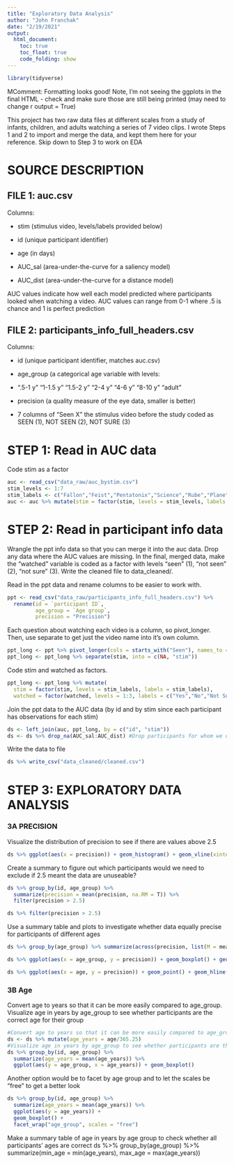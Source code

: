```yaml
---
title: "Exploratory Data Analysis"
author: "John Franchak"
date: "2/19/2021"
output: 
  html_document:
    toc: true
    toc_float: true
    code_folding: show
---
```


```r
library(tidyverse)

```
MComment: Formatting looks good! Note, I'm not seeing the ggplots in the final HTML - check and make sure those are still being printed (may need to change r output = True)

This project has two raw data files at different scales from a study of infants, children, and adults watching a series of 7 video clips. I wrote Steps 1 and 2 to import and merge the data, and kept them here for your reference. Skip down to Step 3 to work on EDA

# SOURCE DESCRIPTION

## FILE 1: auc.csv

Columns:

-   stim (stimulus video, levels/labels provided below)

-   id (unique participant identifier)

-   age (in days)

-   AUC_sal (area-under-the-curve for a saliency model)

-   AUC_dist (area-under-the-curve for a distance model)

AUC values indicate how well each model predicted where participants looked when watching a video. AUC values can range from 0-1 where .5 is chance and 1 is perfect prediction

## FILE 2: participants_info_full_headers.csv

Columns:

-   id (unique participant identifier, matches auc.csv)

-   age_group (a categorical age variable with levels:

-   ".5-1 y" "1-1.5 y" "1.5-2 y" "2-4 y" "4-6 y" "8-10 y" "adult"

-   precision (a quality measure of the eye data, smaller is better)

-   7 columns of "Seen X" the stimulus video before the study coded as SEEN (1), NOT SEEN (2), NOT SURE (3)

# STEP 1: Read in AUC data

Code stim as a factor

```r
auc <- read_csv("data_raw/auc_bystim.csv")
stim_levels <- 1:7
stim_labels <- c("Fallon","Feist","Pentatonix","Science","Rube","Plane","Dogs")
auc <- auc %>% mutate(stim = factor(stim, levels = stim_levels, labels = stim_labels))
```

# STEP 2: Read in participant info data

Wrangle the ppt info data so that you can merge it into the auc data. Drop any data where the AUC values are missing. In the final, merged data, make the "watched" variable is coded as a factor with levels "seen" (1), "not seen" (2), "not sure" (3). Write the cleaned file to data_cleaned/.

Read in the ppt data and rename columns to be easier to work with.

```r
ppt <- read_csv("data_raw/participants_info_full_headers.csv") %>% 
  rename(id = `participant ID`, 
         age_group = `Age group`, 
         precision = "Precision")
```

Each question about watching each video is a column, so pivot_longer. Then, use separate to get just the video name into it's own column.

```r
ppt_long <- ppt %>% pivot_longer(cols = starts_with("Seen"), names_to = "stim", values_to = "watched")
ppt_long <- ppt_long %>% separate(stim, into = c(NA, "stim"))
```

Code stim and watched as factors.

```r
ppt_long <- ppt_long %>% mutate(
  stim = factor(stim, levels = stim_labels, labels = stim_labels),
  watched = factor(watched, levels = 1:3, labels = c("Yes","No","Not Sure")))
```

Join the ppt data to the AUC data (by id and by stim since each participant has observations for each stim)

```r
ds <- left_join(auc, ppt_long, by = c("id", "stim"))  
ds <- ds %>% drop_na(AUC_sal:AUC_dist) #Drop participants for whom we don't have data for the DV
```

Write the data to file

```r
ds %>% write_csv("data_cleaned/cleaned.csv")
```

# STEP 3: EXPLORATORY DATA ANALYSIS

### 3A PRECISION <!-- Is the precision acceptable (< 2.5) for each participant? Visualize the distribution of precision to see if there are values above 2.5 #Create a summary to figure out which participants would we need to exclude if > 2.5 meant the data are unuseable? #Use a summary table and plots to investigate whether data equally precise for participants of different ages -->

Visualize the distribution of precision to see if there are values above 2.5

```r
ds %>% ggplot(aes(x = precision)) + geom_histogram() + geom_vline(xintercept = 2.5)
```


Create a summary to figure out which participants would we need to exclude if 2.5 meant the data are unuseable?

```r
ds %>% group_by(id, age_group) %>% 
  summarize(precision = mean(precision, na.RM = T)) %>% 
  filter(precision > 2.5)
```

```r
ds %>% filter(precision > 2.5)
```


Use a summary table and plots to investigate whether data equally precise for participants of different ages  

```r
ds %>% group_by(age_group) %>% summarize(across(precision, list(M = mean, MIN = min, MAX = max)))
```


```r
ds %>% ggplot(aes(x = age_group, y = precision)) + geom_boxplot() + geom_hline(yintercept = 2.5)
```

```r
ds %>% ggplot(aes(x = age, y = precision)) + geom_point() + geom_hline(yintercept = 2.5)
```


### 3B Age  

Convert age to years so that it can be more easily compared to age_group. Visualize age in years by age_group to see whether participants are the correct age for their group <!-- Make a summary table of age in years by age group to check whether all participants' ages are correct -->

```r
#Convert age to years so that it can be more easily compared to age_group 
ds <- ds %>% mutate(age_years = age/365.25)
#Visualize age in years by age_group to see whether participants are the correct age for their group 
ds %>% group_by(id, age_group) %>% 
  summarize(age_years = mean(age_years)) %>% 
  ggplot(aes(y = age_group, x = age_years)) + geom_boxplot()
```

Another option would be to facet by age group and to let the scales be "free" to get a better look  

```r
ds %>% group_by(id, age_group) %>% 
  summarize(age_years = mean(age_years)) %>% 
  ggplot(aes(y = age_years)) + 
  geom_boxplot() + 
  facet_wrap("age_group", scales = "free")
```


Make a summary table of age in years by age group to check whether all participants' ages are correct ds %>% group_by(age_group) %>% summarize(min_age = min(age_years), max_age = max(age_years))
